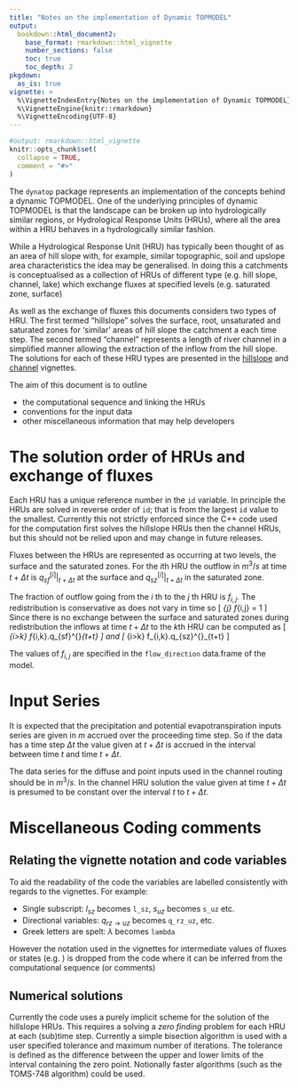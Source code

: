```yaml
---
title: "Notes on the implementation of Dynamic TOPMODEL"
output: 
  bookdown::html_document2:
    base_format: rmarkdown::html_vignette
    number_sections: false
    toc: true
    toc_depth: 2
pkgdown:
  as_is: true
vignette: >
  %\VignetteIndexEntry{Notes on the implementation of Dynamic TOPMODEL}
  %\VignetteEngine{knitr::rmarkdown}
  %\VignetteEncoding{UTF-8}
---
```


```r
#output: rmarkdown::html_vignette
knitr::opts_chunk$set(
  collapse = TRUE,
  comment = "#>"
)
```

The `dynatop` package represents an implementation of the concepts behind a dynamic TOPMODEL.
One of the underlying principles of dynamic TOPMODEL is that the landscape can be broken up into
hydrologically similar regions, or Hydrological Response Units (HRUs), where
all the area within a HRU behaves in a hydrologically similar fashion.

While a Hydrological Response Unit (HRU) has typically been thought of as an
area of hill slope with, for example, similar topographic, soil and upslope area
characteristics the idea may be generalised. In doing this a catchments is
conceptualised as a collection of HRUs of different type (e.g. hill slope,
channel, lake) which exchange fluxes at specified levels (e.g. saturated zone,
surface)

As well as the exchange of fluxes this documents considers two types of HRU. The first termed
"hillslope" solves the surface, root, unsaturated and saturated zones
for 'similar' areas of hill slope the catchment a each time step.
The second termed "channel" represents a length of river channel in a
simplified manner allowing the extraction of the inflow from the
hill slope. The solutions for each of these HRU types are presented in the
[hillslope](Hillslope_HRU.html) and [channel](Channel_HRU.html) vignettes.

The aim of this document is to outline

- the computational sequence and linking the HRUs
- conventions for the input data
- other miscellaneous information that may help developers


# The solution order of HRUs and exchange of fluxes

Each HRU has a unique reference number in the `id` variable. In principle the HRUs are
solved in reverse order of `id`; that is from the largest `id` value to the
smallest. Currently this not strictly enforced since the C++ code used for the
computation first solves the hillslope HRUs then the channel HRUs, but this
should not be relied upon and may change in future releases.

Fluxes between the HRUs are represented as occurring at two levels, the surface and the
saturated zones. For the $i$th HRU the outflow in $m^3/s$ at time $t+\Delta t$ is
$\left.q_{sf}^{\left[i\right]}\right\rvert_{t+\Delta t}$ at the surface and
$\left.q_{sz}^{\left[i\right]}\right\rvert_{t+\Delta t}$ in the saturated
zone.

The fraction of outflow going from the $i$ th to the $j$ th HRU is $f_{i,j}$. 
The redistribution is conservative as does not vary in time so
\[
\sum\limits_{j} f_{i,j} = 1
\]
Since there is no exchange between the surface and saturated zones during
redistribution the inflows at time $t+\Delta t$ to the $k$th HRU can be computed as
\[
\sum\limits_{i>k} f_{i,k}\left.q_{sf}^{\left[i\right]}\right\rvert_{t+\Delta t}
\]
and
\[
\sum\limits_{i>k} f_{i,k}\left.q_{sz}^{\left[i\right]}\right\rvert_{t+\Delta t}
\]

The values of $f_{i,j}$ are specified in the `flow_direction` data.frame of
the model.

# Input Series

It is expected that the precipitation and potential evapotranspiration inputs series are
given in $m$ accrued over the proceeding time step. So if the data has a time
step $\Delta t$ the value given at $t+\Delta t$ is accrued in the interval between time $t$
and time $t+\Delta t$.

The data series for the diffuse and point inputs used in the channel routing
should be in $m^3/s$. In the channel HRU solution the value given at time
$t+\Delta t$ is presumed to be constant over the interval $t$ to $t+\Delta t$.

# Miscellaneous Coding comments

## Relating the vignette notation and code variables

To aid the readability of the code the variables are labelled consistently
with regards to the vignettes. For example:

- Single subscript: $l_{sz}$ becomes `l_sz`, $s_{uz}$ becomes `s_uz` etc.
- Directional variables: $q_{rz \rightarrow uz}$ becomes `q_rz_uz`, etc.
- Greek letters are spelt: $\lambda$ becomes `lambda`

However the notation used in the vignettes for intermediate values of fluxes
or states (e.g. \hat{r}) is dropped from the code where it can be inferred from
the computational sequence (or comments)

## Numerical solutions

Currently the code uses a purely implicit scheme for the solution of the
hillslope HRUs. This requires a solving a *zero finding* problem for each HRU
at each (sub)time step. Currently a simple bisection algorithm is used with a
user specified tolerance and maximum number of iterations. The tolerance is
defined as the difference between the upper and lower limits of the interval
containing the zero point. Notionally faster algorithms (such as the TOMS-748
algorithm) could be used.
